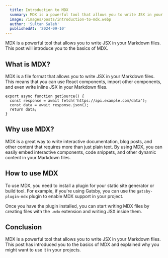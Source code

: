 ```yaml
---
  title: Introduction to MDX
  summary: MDX is a powerful tool that allows you to write JSX in your Markdown files. This post will introduce you to the basics of MDX.
  image: /images/posts/introduction-to-mdx.webp
  author: 'Sultan Saleh'
  publishedAt: '2024-09-10'
---
```


MDX is a powerful tool that allows you to write JSX in your Markdown files. This
post will introduce you to the basics of MDX.

## What is MDX?

MDX is a file format that allows you to write JSX in your Markdown files. This
means that you can use React components, import other components, and even write
inline JSX in your Markdown files.

```
export async function getSource() {
  const response = await fetch('https://api.example.com/data');
  const data = await response.json();
  return data;
}
```

## Why use MDX?

MDX is a great way to write interactive documentation, blog posts, and other
content that requires more than just plain text. By using MDX, you can easily
embed interactive components, code snippets, and other dynamic content in your
Markdown files.

<Counter />

## How to use MDX

To use MDX, you need to install a plugin for your static site generator or build
tool. For example, if you're using Gatsby, you can use the `gatsby-plugin-mdx`
plugin to enable MDX support in your project.

Once you have the plugin installed, you can start writing MDX files by creating
files with the `.mdx` extension and writing JSX inside them.

## Conclusion

MDX is a powerful tool that allows you to write JSX in your Markdown files. This
post has introduced you to the basics of MDX and explained why you might want to
use it in your projects.